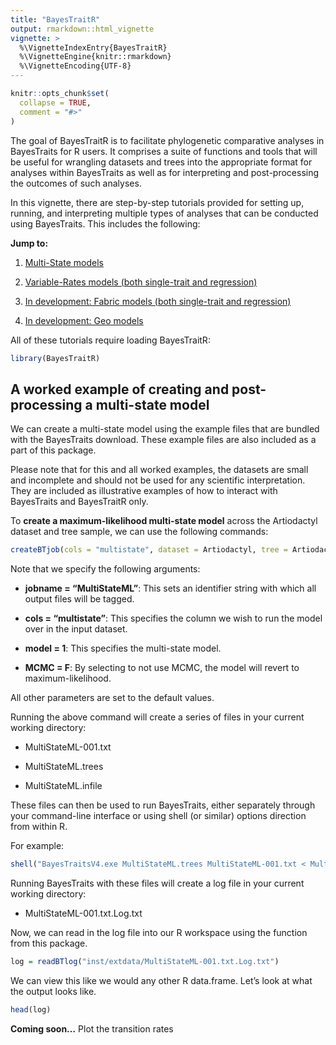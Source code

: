 ```yaml
---
title: "BayesTraitR"
output: rmarkdown::html_vignette
vignette: >
  %\VignetteIndexEntry{BayesTraitR}
  %\VignetteEngine{knitr::rmarkdown}
  %\VignetteEncoding{UTF-8}
---
```


```r
knitr::opts_chunk$set(
  collapse = TRUE,
  comment = "#>"
)
```
The goal of BayesTraitR is to facilitate phylogenetic comparative analyses in BayesTraits for R users. It comprises a suite of functions and tools that will be useful for wrangling datasets and trees into the appropriate format for analyses within BayesTraits as well as for interpreting and post-processing the outcomes of such analyses.

In this vignette, there are step-by-step tutorials provided for setting up, running, and interpreting multiple types of analyses that can be conducted using BayesTraits. This includes the following: 

**Jump to:**

1) [Multi-State models](#multistate)

2) [Variable-Rates models (both single-trait and regression)](#vr)

3) [In development: Fabric models (both single-trait and regression)](#fabric)

4) [In development: Geo models](#geo)

All of these tutorials require loading BayesTraitR:

```r
library(BayesTraitR)
```

<a id="multistate"></a>

## A worked example of creating and post-processing a multi-state model

We can create a multi-state model using the example files that are bundled with the BayesTraits download. These example files are also included as a part of this package. 

Please note that for this and all worked examples, the datasets are small and incomplete and should not be used for any scientific interpretation. They are included as illustrative examples of how to interact with BayesTraits and BayesTraitR only.

To **create a maximum-likelihood multi-state model** across the Artiodactyl dataset and tree sample, we can use the following commands: 

``` r
createBTjob(cols = "multistate", dataset = Artiodactyl, tree = Artiodactyl_trees, jobname = "MultiStateML", model = 1, MCMC = F)
```

Note that we specify the following arguments:

* **jobname = "MultiStateML"**: This sets an identifier string with which all output files will be tagged.

* **cols = "multistate"**: This specifies the column we wish to run the model over in the input dataset. 

* **model = 1**: This specifies the multi-state model.

* **MCMC = F**: By selecting to not use MCMC, the model will revert to maximum-likelihood.

All other parameters are set to the default values. 

Running the above command will create a series of files in your current working directory:

* MultiStateML-001.txt

* MultiStateML.trees

* MultiStateML.infile


These files can then be used to run BayesTraits, either separately through your command-line interface or using shell (or similar) options direction from within R. 

For example:

``` r
shell("BayesTraitsV4.exe MultiStateML.trees MultiStateML-001.txt < MultiStateML.infile")
```

Running BayesTraits with these files will create a log file in your current working directory:

* MultiStateML-001.txt.Log.txt

Now, we can read in the log file into our R workspace using the function \code{readBTlog} from this package. 

``` r
log = readBTlog("inst/extdata/MultiStateML-001.txt.Log.txt")
```

We can view this like we would any other R data.frame. Let's look at what the output looks like.
```r
head(log)
```

**Coming soon...**
Plot the transition rates

<a id="vr"></a>
